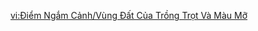 {{Stub|Location image}}
{{Viewpoint
|id      = 529
|title   = A Bountiful Land of Farming and Fecundity
|title2  = "Collective of Plenty"
|subarea = "Collective of Plenty"
|area    = Atocpan
|region  = Natlan
|note    = 
|text    = The settlement of the tribe who live alongside the [[Tatankasaur]]s, known as the "[[Collective of Plenty]]." Volcanic ash has bestowed upon them fertile lands whose golden harvests sway in the wind and symbolize the rich bounty that the collective has been blessed with.
|image   = Viewpoint A Bountiful Land of Farming and Fecundity.png
|map     = Viewpoint A Bountiful Land of Farming and Fecundity Map Location.png
}}

[[vi:Điểm Ngắm Cảnh/Vùng Đất Của Trồng Trọt Và Màu Mỡ]]